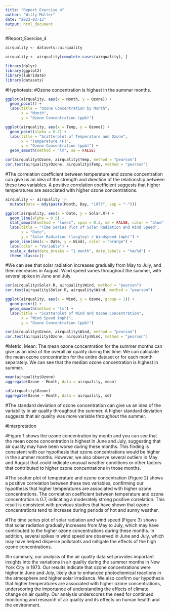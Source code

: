 ```yaml
---
title: "Report_Exercise_4"
author: "Willy Müller"
date: "2023-03-13"
output: html_document
---
```

#Report_Exercise_4

```r
airquality <- datasets::airquality

```

```r
airquality <- airquality[complete.cases(airquality), ]

```

```r
library(dplyr)
library(ggplot2)
library(lubridate)
library(datasets)
```

#Hyphotesis:
#Ozone concentration is highest in the summer months. 


```r
ggplot(airquality, aes(x = Month, y = Ozone)) + 
  geom_point() +
  labs(title = "Ozone Concentration by Month",
       x = "Month",
       y = "Ozone Concentration (ppb)")
```



```r
ggplot(airquality, aes(x = Temp, y = Ozone)) +
  geom_point(alpha = 0.7) +
  labs(title = "Scatterplot of Temperature and Ozone",
       x = "Temperature (F)",
       y = "Ozone Concentration (ppb)") +
  geom_smooth(method = "lm", se = FALSE)
```
```r
cor(airquality$Ozone, airquality$Temp, method = "pearson")
cor.test(airquality$Ozone, airquality$Temp, method = "pearson")
```

#The correlation coefficient between temperature and ozone concentration can give us an idea of the strength and direction of the relationship between these two variables. A positive correlation coefficient suggests that higher temperatures are associated with higher ozone concentrations.


```r
airquality <- airquality |>
  mutate(Date = mdy(paste(Month, Day, "1973", sep = "-")))
```

```r


ggplot(airquality, aes(x = Date, y = Solar.R)) + 
  geom_line(alpha = 0.5) +
  stat_smooth(method = "loess", span = 0.3, se = FALSE, color = "blue") +
  labs(title = "Time Series Plot of Solar Radiation and Wind Speed",
       x = "Date",
       y = "Solar Radiation (langley) / Windspeed (mph)") +
  geom_line(aes(x = Date, y = Wind), color = "orange") +
  labs(color = "Variable") +
  scale_x_date(date_breaks = "1 month", date_labels = "%m/%d") +
  theme_classic()

```
#We can see that solar radiation increases gradually from May to July, and then decreases in August. Wind speed varies throughout the summer, with several spikes in June and July.
```r
cor(airquality$Solar.R, airquality$Wind, method = "pearson")
cor.test(airquality$Solar.R, airquality$Wind, method = "pearson")
```


```r
ggplot(airquality, aes(x = Wind, y = Ozone, group = 1)) + 
  geom_point() +
  geom_smooth(method = "lm") +
  labs(title = "Scatterplot of Wind and Ozone Concentration",
       x = "Wind Speed (mph)",
       y = "Ozone Concentration (ppb)")
```


```r
cor(airquality$Ozone, airquality$Wind, method = "pearson")
cor.test(airquality$Ozone, airquality$Wind, method = "pearson")
```


#Metric: Mean: The mean ozone concentration for the summer months can give us an idea of the overall air quality during this time. We can calculate the mean ozone concentration for the entire dataset or for each month separately. We can see that the median ozone concentration is highest in summer.

```r
mean(airquality$Ozone)
aggregate(Ozone ~ Month, data = airquality, mean)

```



```r
sd(airquality$Ozone)
aggregate(Ozone ~ Month, data = airquality, sd)

```

#The standard deviation of ozone concentration can give us an idea of the variability in air quality throughout the summer. A higher standard deviation suggests that air quality was more variable throughout the summer.

#Interpretation

#Figure 1 shows the ozone concentration by month and you can see that the mean ozone concentration is highest in June and July, suggesting that air quality may have been worse during these months. This finding is consistent with our hypothesis that ozone concentrations would be higher in the summer months. However, we also observe several outliers in May and August that could indicate unusual weather conditions or other factors that contributed to higher ozone concentrations in those months.

#The scatter plot of temperature and ozone concentration (Figure 2) shows a positive correlation between these two variables, confirming our hypothesis that higher temperatures are associated with higher ozone concentrations. The correlation coefficient between temperature and ozone concentration is 0.7, indicating a moderately strong positive correlation. This result is consistent with previous studies that have shown that ozone concentrations tend to increase during periods of hot and sunny weather.

#The time series plot of solar radiation and wind speed (Figure 3) shows that solar radiation gradually increases from May to July, which may have contributed to the higher ozone concentrations during these months. In addition, several spikes in wind speed are observed in June and July, which may have helped disperse pollutants and mitigate the effects of the high ozone concentrations.

#In summary, our analysis of the air quality data set provides important insights into the variations in air quality during the summer months in New York City in 1973. Our results indicate that ozone concentrations were higher in June and July, likely due to enhanced photochemical reactions in the atmosphere and higher solar irradiance. We also confirm our hypothesis that higher temperatures are associated with higher ozone concentrations, underscoring the importance of understanding the effects of climate change on air quality. Our analysis underscores the need for continued monitoring and research of air quality and its effects on human health and the environment.







